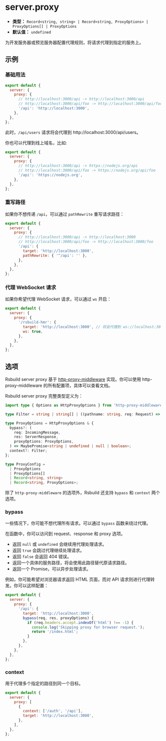 # server.proxy

- **类型：** `Record<string, string> | Record<string, ProxyOptions> | ProxyOptions[] | ProxyOptions`
- **默认值：** `undefined`

为开发服务器或预览服务器配置代理规则，将请求代理到指定的服务上。

## 示例

### 基础用法

```js
export default {
  server: {
    proxy: {
      // http://localhost:3000/api -> http://localhost:3000/api
      // http://localhost:3000/api/foo -> http://localhost:3000/api/foo
      '/api': 'http://localhost:3000',
    },
  },
};
```

此时，`/api/users` 请求将会代理到 http://localhost:3000/api/users。

你也可以代理到线上域名，比如:

```js
export default {
  server: {
    proxy: {
      // http://localhost:3000/api -> https://nodejs.org/api
      // http://localhost:3000/api/foo -> https://nodejs.org/api/foo
      '/api': 'https://nodejs.org',
    },
  },
};
```

### 重写路径

如果你不想传递 `/api`，可以通过 `pathRewrite` 重写请求路径：

```js
export default {
  server: {
    proxy: {
      // http://localhost:3000/api -> http://localhost:3000
      // http://localhost:3000/api/foo -> http://localhost:3000/foo
      '/api': {
        target: 'http://localhost:3000',
        pathRewrite: { '^/api': '' },
      },
    },
  },
};
```

### 代理 WebSocket 请求

如果你希望代理 WebSocket 请求，可以通过 `ws` 开启：

```js
export default {
  server: {
    proxy: {
      '/rsbuild-hmr': {
        target: 'http://localhost:3000', // 将会代理到 ws://localhost:3000/rsbuild-hmr
        ws: true,
      },
    },
  },
};
```

## 选项

Rsbuild server proxy 基于 [http-proxy-middleware](https://github.com/chimurai/http-proxy-middleware/tree/2.x) 实现。你可以使用 http-proxy-middleware 的所有配置项，具体可以查看文档。

Rsbuild server proxy 完整类型定义为：

```ts
import type { Options as HttpProxyOptions } from 'http-proxy-middleware';

type Filter = string | string[] | ((pathname: string, req: Request) => boolean);

type ProxyOptions = HttpProxyOptions & {
  bypass?: (
    req: IncomingMessage,
    res: ServerResponse,
    proxyOptions: ProxyOptions,
  ) => MaybePromise<string | undefined | null | boolean>;
  context?: Filter;
};

type ProxyConfig =
  | ProxyOptions
  | ProxyOptions[]
  | Record<string, string>
  | Record<string, ProxyOptions>;
```

除了 `http-proxy-middleware` 的选项外，Rsbuild 还支持 `bypass` 和 `context` 两个选项。

### bypass

一些情况下，你可能不想代理所有请求。可以通过 `bypass` 函数来绕过代理。

在函数中，你可以访问到 request、response 和 proxy 选项。

- 返回 `null` 或 `undefined` 会继续用代理处理请求。
- 返回 `true` 会跳过代理继续处理请求。
- 返回 `false` 会返回 404 错误。
- 返回一个具体的服务路径，将会使用此路径替代原请求路径。
- 返回一个 Promise，可以异步处理请求。

例如，你可能希望对浏览器请求返回 HTML 页面，而对 API 请求则进行代理转发。你可以这样配置：

```js
export default {
  server: {
    proxy: {
      '/api': {
        target: 'http://localhost:3000',
        bypass(req, res, proxyOptions) {
          if (req.headers.accept.indexOf('html') !== -1) {
            console.log('Skipping proxy for browser request.');
            return '/index.html';
          }
        },
      },
    },
  },
};
```

### context

用于代理多个指定的路径到同一个目标。

```js
export default {
  server: {
    proxy: [
      {
        context: ['/auth', '/api'],
        target: 'http://localhost:3000',
      },
    ],
  },
};
```
